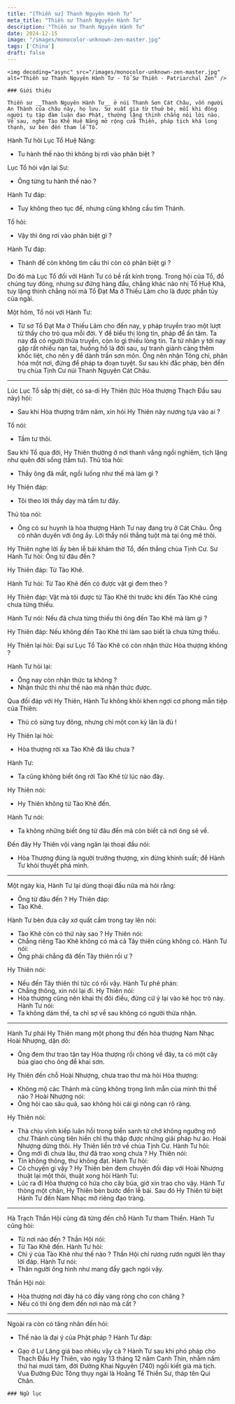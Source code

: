 ```yaml
---
title: "[Thiền sư] Thanh Nguyên Hành Tư"
meta_title: "Thiền sư Thanh Nguyên Hành Tư"
description: "Thiền sư Thanh Nguyên Hành Tư"
date: 2024-12-15
image: "/images/monocolor-unknown-zen-master.jpg"
tags: ['China']
draft: false
---
```


<div className="grid xl:grid-cols-8 lg:grid-cols-8 md:grid-cols-2 sm:grid-cols-2 xs:grid-cols-1 gap-8 bg-body dark:bg-darkmode-body">

  <div className="lg:col-span-3 md:col-span-1">

    <img decoding="async" src="/images/monocolor-unknown-zen-master.jpg" alt="Thiền sư Thanh Nguyên Hành Tư - Tổ Sư Thiền - Patriarchal Zen" />

    ### Giới thiệu

    Thiền sư __Thanh Nguyên Hành Tư__ ở núi Thanh Sơn Cát Châu, vốn người An Thành của châu này, họ lưu. Sư xuất gia từ thuở bé, mỗi khi đông người tụ tập đàm luận đạo Phật, thường lặng thinh chẳng nói lời nào. Về sau, nghe Tào Khê Huệ Năng mở rộng cửa Thiền, pháp tịch khá long thạnh, sư bèn đến tham lễ Tổ.

 Hành Tư hỏi Lục Tổ Huệ Năng:
- Tu hành thế nào thì không bị rơi vào phân biệt ? 

Lục Tổ hỏi vặn lại Sư:
- Ông từng tu hành thế nào ?

Hành Tư đáp:
- Tuy không theo tục đế, nhưng cũng không cầu tìm Thánh.

Tổ hỏi:
- Vậy thì ông rơi vào phân biệt gì ?

Hành Tư đáp:
- Thánh đế còn không tìm cầu thì còn có phân biệt gì ?

Do đó mà Lục Tổ đối với Hành Tư có bề rất kính trọng. Trong hội của Tổ, đồ chúng tuy đông, nhưng sư đứng hàng đầu, chẳng khác nào nhị Tổ Huệ Khả, tuy lặng thinh chẳng nói mà Tổ Đạt Ma ở Thiếu Lâm cho là được phần tủy của ngài.

Một hôm, Tổ nói với Hành Tư: 
- Từ sơ Tổ Đạt Ma ở Thiếu Lâm cho đến nay, y pháp truyền trao một lượt từ thầy cho trò qua mỗi đời. Y để biểu thị lòng tin, pháp để ấn tâm. Ta nay đã có người thừa truyền, còn lo gì thiếu lòng tin. Ta từ nhận y tới nay gặp rất nhiều nạn tai, huống hồ là đời sau, sự tranh giành càng thêm khốc liệt, cho nên y để dành trấn sơn môn. Ông nên nhận Tông chỉ, phân hóa một nơi, đừng để pháp ta đoạn tuyệt.
Sư sau khi đắc pháp, bèn đến trụ chùa Tịnh Cư núi Thanh Nguyên Cát Châu.

***

Lúc Lục Tổ sắp thị diệt, có sa-di Hy Thiên (tức Hòa thượng Thạch Đầu sau này) hỏi:
- Sau khi Hòa thượng trăm năm, xin hỏi Hy Thiên này nương tựa vào ai ?

Tổ nói:
- Tầm tư thôi.

Sau khi Tổ qua đời, Hy Thiên thường ở nơi thanh vắng ngồi nghiêm, tịch lặng như quên đời sống (tầm tư). Thủ tòa hỏi: 
- Thầy ông đã mất, ngồi luống như thế mà làm gì ? 

Hy Thiên đáp:
- Tôi theo lời thầy dạy mà tầm tư đây.

Thủ tòa nói:
- Ông có sư huynh là hòa thượng Hành Tư nay đang trụ ở Cát Châu. Ông có nhân duyên với ông ấy. Lời thầy nói thẳng tuột mà tại ông mê thôi.

Hy Thiên nghe lời ấy bèn lễ bái khám thờ Tổ, đến thẳng chùa Tịnh Cư. 
Sư Hành Tư hỏi: Ông từ đâu đến ?

Hy Thiên đáp: Từ Tào Khê.

Hành Tư hỏi: Từ Tào Khê đến có được vật gì đem theo ?

Hy Thiên đáp: Vật mà tôi được từ Tào Khê thì trước khi đến Tào Khê cũng chưa từng thiếu. 

Hành Tư nói: Nếu đã chưa từng thiếu thì ông đến Tào Khê mà làm gì ?

Hy Thiên đáp: Nếu không đến Tào Khê thì làm sao biết là chưa từng thiếu.

Hy Thiên lại hỏi: Đại sư Lục Tổ Tào Khê có còn nhận thức Hòa thượng không ?

Hành Tư hỏi lại:
- Ông nay còn nhận thức ta không ?
- Nhận thức thì như thế nào mà nhận thức được. 

Qua đối đáp với Hy Thiên, Hành Tư không khỏi khen ngợi cơ phong mẫn tiệp của Thiên:
- Thú có sừng tuy đông, nhưng chỉ một con kỳ lân là đủ !

Hy Thiên lại hỏi:
- Hòa thượng rời xa Tào Khê đã lâu chưa ?

Hành Tư:
- Ta cũng không biết ông rời Tào Khê từ lúc nào đây.

Hy Thiên nói:
- Hy Thiên không từ Tào Khê đến. 

Hành Tư nói:
- Ta không những biết ông từ đâu đến mà còn biết cả nơi ông sẽ về.

Đến đây Hy Thiên vội vàng ngăn lại thoại đầu nói:
- Hòa Thượng đúng là người trưởng thượng, xin đừng khinh suất; để Hành Tư khỏi thuyết phá mình.

***

Một ngày kia, Hành Tư lại dùng thoại đầu nữa mà hỏi rằng:
- Ông từ đâu đến ?
Hy Thiên đáp:
- Tào Khê.

Hành Tư bèn đưa cây xơ quất cầm trong tay lên nói:
- Tào Khê còn có thứ này sao ?
Hy Thiên nói:
- Chẳng riêng Tào Khê không có mà cả Tây thiên cũng không có.
Hành Tư nói:
- Ông phải chẳng đã đến Tây thiên rồi ư ?

Hy Thiên nói:
- Nếu đến Tây thiên thì tức có rồi vậy.
Hành Tư phê phán:
- Chẳng thông, xin nói lại đi. 
Hy Thiên nói:
- Hòa thượng cũng nên khai thị đôi điều, đừng cứ ỷ lại vào kẻ học trò này.
Hành Tư nói:
- Ta không dám thế, ta chỉ sợ về sau không có người thừa nhận.

***

Hành Tư phái Hy Thiên mang một phong thư đến hòa thượng Nam Nhạc Hoài Nhượng, dặn dò:
- Ông đem thư trao tận tay Hòa thượng rồi chóng về đây, ta có một cây búa giao cho ông để khai sơn.

Hy Thiên đến chỗ Hoài Nhượng, chưa trao thư mà hỏi Hòa thượng:
- Không mộ các Thánh mà cũng không trọng linh mẫn của mình thì thế nào ?
Hoài Nhượng nói:
- Ông hỏi cao sâu quá, sao không hỏi cái gì nông cạn rõ ràng.

Hy Thiên nói:
- Thà chịu vĩnh kiếp luân hồi trong biển sanh tử chớ không ngưỡng mộ chư Thánh cùng tiên hiền chỉ thu thập được những giải pháp hư ảo.
Hoài Nhượng dừng thôi. Hy Thiên liền trở về chùa Tịnh Cư.
Hành Tư hỏi:
- Ông mới đi chưa lâu, thư đã trao xong chưa ?
Hy Thiên nói:
- Tín không thông, thư không đạt.
Hành Tư hỏi:
- Có chuyện gì vậy ?
Hy Thiên bèn đem chuyện đối đáp với Hoài Nhượng thuật lại một thôi, thuật xong hỏi
 Hành Tư: 
- Lúc ra đi Hòa thượng có hứa cho cây búa, giờ xin trao cho vậy.
Hành Tư thòng một chân, Hy Thiên bèn bước đến lễ bái. Sau đó Hy Thiên từ biệt Hành Tư đến Nam Nhạc mở riêng đạo tràng.

***

Hà Trạch Thần Hội cũng đã từng đến chỗ Hành Tư tham Thiền. Hành Tư cũng hỏi:
- Từ nơi nào đến ?
Thần Hội nói:
- Từ Tào Khê đến.
Hành Tư hỏi:
- Chỉ ý của Tào Khê như thế nào ?
Thần Hội chỉ rương rướn người lên thay lời đáp. Hành Tư nói:
- Thân người ông hình như mang đầy gạch ngói vậy.

Thần Hội nói:
- Hòa thượng nơi đây há có đầy vàng ròng cho con chăng ?
- Nếu có thì ông đem đến nơi nào mà cất ?

***

Ngoài ra còn có tăng nhân đến hỏi: 
- Thế nào là đại ý của Phật pháp ?
Hành Tư đáp:
- Gạo ở Lư Lăng giá bao nhiêu vậy cà ?
Hành Tư sau khi phó pháp cho Thạch Đầu Hy Thiên, vào ngày 13 tháng 12 năm Canh Thìn, nhằm năm thứ hai mươi tám, đời Đường Khai Nguyên (740) ngồi kiết già mà tịch. Vua Đường Đức Tông thụy ngài là Hoằng Tế Thiền Sư, tháp tên Qui Chân. 

  </div>

  <div className="lg:col-span-5 md:col-span-1">

      ### Ngữ lục

   
    <Notice type="warning" title="cảnh ngữ">

    </Notice>

    <Notice type="tip" title="tác phẩm">

    </Notice>

    <Notice type="info" title="thông tin khác">

    </Notice>

  </div>

</div>
